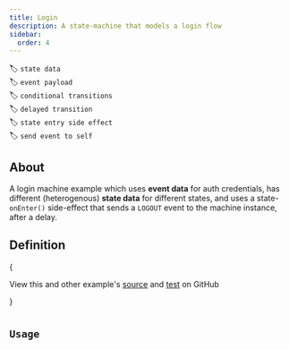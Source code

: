 ```yaml
---
title: Login
description: A state-machine that models a login flow
sidebar:
  order: 4
---
```


🏷️ `state data`\
🏷️ `event payload`\
🏷️ `conditional transitions`\
🏷️ `delayed transition`\
🏷️ `state entry side effect`\
🏷️ `send event to self`

## About

A login machine example which uses **event data** for auth credentials, has different (heterogenous) **state data** for different states, and uses a state-`onEnter()` side-effect that sends a `LOGOUT` event to the machine instance, after a delay.


## Definition

{<Aside type="tip">
View this and other example's <a href="https://github.com/maurice/yay-machine/blob/main/packages/example-machines/src/login/loginMachine.ts" target="_blank">source</a> and <a href="https://github.com/maurice/yay-machine/blob/main/packages/example-machines/src/login/__tests__/loginMachine.test.ts" target="_blank">test</a> on GitHub

</Aside>}


<Code code={loginMachine} lang="typescript" title="loginMachine.ts" />

## Usage

<Code code={loginMachineUsage} lang="typescript" />
